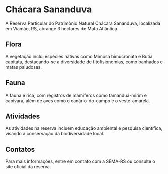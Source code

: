 # Chácara Sananduva

A Reserva Particular do Patrimônio Natural Chácara Sananduva, localizada em Viamão, RS, abrange 3 hectares de Mata Atlântica.

## Flora

A vegetação inclui espécies nativas como Mimosa bimucronata e Butia capitata, destacando-se a diversidade de fitofisionomias, como banhados e matas paludosas.

## Fauna

A fauna é rica, com registros de mamíferos como tamanduá-mirim e capivara, além de aves como o canário-do-campo e o veste-amarela.

## Atividades

As atividades na reserva incluem educação ambiental e pesquisa científica, visando a conservação da biodiversidade local.

## Contatos

Para mais informações, entre em contato com a SEMA-RS ou consulte o site oficial da reserva.